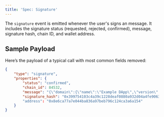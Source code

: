 ```yaml
---
title: 'Spec: Signature'
---
```


The `signature` event is emitted whenever the user's signs an message.
It includes the signature status (requested, rejected, confirmed), message, signature hash, chain ID, and wallet address.

## Sample Payload

Here’s the payload of a typical call with most common fields removed:

```json
{
    "type": "signature", 
    "properties": {
        "status": "confirmed",
        "chain_id": 84532,
        "message": "{\"domain\":{\"name\":\"Example DApp\",\"version\":\"1\",\"chainId\":84532,\"verifyingContract\":\"0xcccccccccccccccccccccccccccccccccccccccc\"},\"message\":{\"from\":{\"name\":\"Alice\",\"wallet\":\"0xCD2a3d9F938E13CD947Ec05AbC7FE734Df8DD826\"},\"to\":{\"name\":\"Bob\",\"wallet\":\"0xbBbBBBBbbBBBbbbBbbBbbbbBBbBbbbbBbBbbBBbB\"},\"content\":\"zcvzxcvzxvc\"},\"primaryType\":\"Mail\",\"types\":{\"EIP712Domain\":[{\"name\":\"name\",\"type\":\"string\"},{\"name\":\"version\",\"type\":\"string\"},{\"name\":\"chainId\",\"type\":\"uint256\"},{\"name\":\"verifyingContract\",\"type\":\"address\"}],\"Person\":[{\"name\":\"name\",\"type\":\"string\"},{\"name\":\"wallet\",\"type\":\"address\"}],\"Mail\":[{\"name\":\"from\",\"type\":\"Person\"},{\"name\":\"to\",\"type\":\"Person\"},{\"name\":\"content\",\"type\":\"string\"}]}}",
        "signature_hash": "0x399754103c4a39c1228deaf0880a932d04a4fe906343de37f65a21aa2969400617cf5f7b134c81adbe0cf4f1ba93ad30597095c3c46434202911d321f98d8acb1c"
        "address": "0x8e6ca77a7e044ba836a97beb796c124ca3a6a154"
    }
}
```


